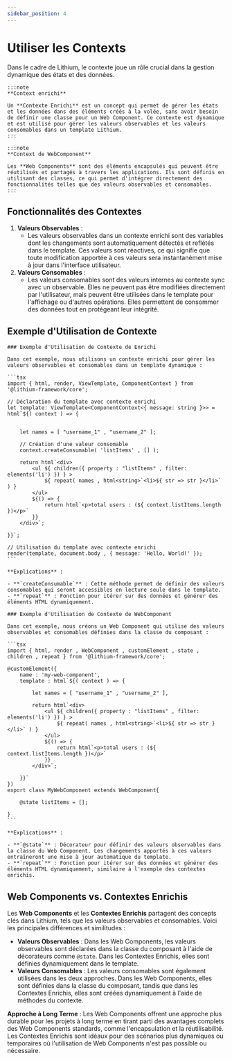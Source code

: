 ```yaml
---
sidebar_position: 4
---
```


# Utiliser les Contexts

Dans le cadre de Lithium, le contexte joue un rôle crucial dans la gestion dynamique des états et des données.

<Tabs>
  <TabItem value="componentContext" label="Contexte Enrichi">

    :::note
    **Context enrichi**

    Un **Contexte Enrichi** est un concept qui permet de gérer les états et les données dans des éléments créés à la volée, sans avoir besoin de définir une classe pour un Web Component. Ce contexte est dynamique et est utilisé pour gérer les valeurs observables et les valeurs consomables dans un template Lithium.
    :::

  </TabItem>
  <TabItem value="webComponent" label="WebComponent" default>

    :::note
    **Context de WebComponent**

    Les **Web Components** sont des éléments encapsulés qui peuvent être réutilisés et partagés à travers les applications. Ils sont définis en utilisant des classes, ce qui permet d'intégrer directement des fonctionnalités telles que des valeurs observables et consomables.
    :::

  </TabItem>
</Tabs>

## Fonctionnalités des Contextes

1. **Valeurs Observables** :
    - Les valeurs observables dans un contexte enrichi sont des variables dont les changements sont automatiquement détectés et reflétés dans le template. Ces valeurs sont réactives, ce qui signifie que toute modification apportée à ces valeurs sera instantanément mise à jour dans l'interface utilisateur.
2. **Valeurs Consomables** :
    - Les valeurs consomables sont des valeurs internes au contexte sync avec un observable. Elles ne peuvent pas être modifiées directement par l'utilisateur, mais peuvent être utilisées dans le template pour l'affichage ou d'autres opérations. Elles permettent de consommer des données tout en protégeant leur intégrité.

## Exemple d'Utilisation de Contexte


<Tabs>
  <TabItem value="componentContext" label="Contexte Enrichi">

    ### Exemple d'Utilisation de Contexte de Enrichi

    Dans cet exemple, nous utilisons un contexte enrichi pour gérer les valeurs observables et consomables dans un template dynamique :

    ```tsx
    import { html, render, ViewTemplate, ComponentContext } from '@lithium-framework/core';

    // Déclaration du template avec contexte enrichi
    let template: ViewTemplate<ComponentContext<{ message: string }>> = html`${( context ) => {
        
        
        let names = [ "username_1" , "username_2" ];

        // Création d'une valeur consomable
        context.createConsumable( 'listItems' , [] );
    
        return html`<div>
            <ul ${ children({ property : "listItems" , filter: elements('li') }) } >
                ${ repeat( names , html<string>`<li>${ str => str }</li>` ) }
            </ul>
            ${() => {
                return html`<p>total users : (${ context.listItems.length })</p>`
            }}
        </div>`;
    
    }}`;

    // Utilisation du template avec contexte enrichi
    render(template, document.body , { message: 'Hello, World!' });
    ```

    **Explications** :

    - **`createConsumable`** : Cette méthode permet de définir des valeurs consomables qui seront accessibles en lecture seule dans le template.
    - **`repeat`** : Fonction pour itérer sur des données et générer des éléments HTML dynamiquement.

  </TabItem>
  <TabItem value="webComponent" label="WebComponent" default>

    ### Exemple d'Utilisation de Contexte de WebComponent

    Dans cet exemple, nous créons un Web Component qui utilise des valeurs observables et consomables définies dans la classe du composant :

    ```tsx
    import { html, render , WebComponent , customElement , state , children , repeat } from '@lithium-framework/core';

    @customElement({
        name : 'my-web-component',
        template : html`${( context ) => {
            
            let names = [ "username_1" , "username_2" ],
        
            return html`<div>
                <ul ${ children({ property : "listItems" , filter: elements('li') }) } >
                    ${ repeat( names , html<string>`<li>${ str => str }</li>` ) }
                </ul>
                ${() => {
                    return html`<p>total users : (${ context.listItems.length })</p>`
                }}
            </div>`;
        
        }}`
    })
    export class MyWebComponent extends WebComponent{

        @state listItems = [];

    }
    ```

    **Explications** :

    - **`@state`** : Décorateur pour définir des valeurs observables dans la classe du Web Component. Les changements apportés à ces valeurs entraîneront une mise à jour automatique du template.
    - **`repeat`** : Fonction pour itérer sur des données et générer des éléments HTML dynamiquement, similaire à l'exemple des contextes enrichis.

  </TabItem>
</Tabs>

## Web Components vs. Contextes Enrichis

Les **Web Components** et les **Contextes Enrichis** partagent des concepts clés dans Lithium, tels que les valeurs observables et consomables. Voici les principales différences et similitudes :

- **Valeurs Observables** : Dans les Web Components, les valeurs observables sont déclarées dans la classe du composant à l'aide de décorateurs comme `@state`. Dans les Contextes Enrichis, elles sont définies dynamiquement dans le template.
- **Valeurs Consomables** : Les valeurs consomables sont également utilisées dans les deux approches. Dans les Web Components, elles sont définies dans la classe du composant, tandis que dans les Contextes Enrichis, elles sont créées dynamiquement à l'aide de méthodes du contexte.

**Approche à Long Terme** : Les Web Components offrent une approche plus durable pour les projets à long terme en tirant parti des avantages complets des Web Components standards, comme l'encapsulation et la réutilisabilité. Les Contextes Enrichis sont idéaux pour des scénarios plus dynamiques ou temporaires où l'utilisation de Web Components n'est pas possible ou nécessaire.